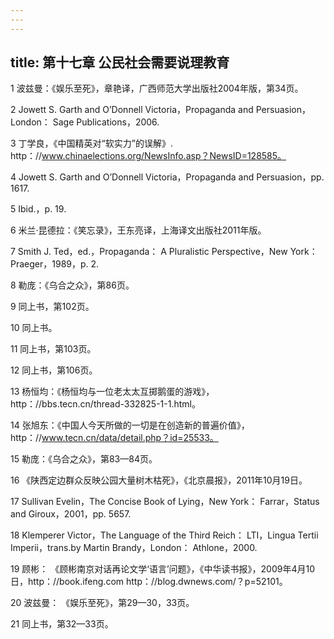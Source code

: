 ```yaml
---
---
---
```

title: 第十七章 公民社会需要说理教育
---




1 波兹曼：《娱乐至死》，章艳译，广西师范大学出版社2004年版，第34页。

2 Jowett S. Garth and O’Donnell Victoria，Propaganda and Persuasion，London： Sage Publications，2006.

3 丁学良，《中国精英对“软实力”的误解》. http：//www.chinaelections.org/NewsInfo.asp？NewsID=128585。

4 Jowett S. Garth and O’Donnell Victoria，Propaganda and Persuasion，pp. 1617.

5 Ibid.，p. 19.

6 米兰·昆德拉：《笑忘录》，王东亮译，上海译文出版社2011年版。

7 Smith J. Ted，ed.，Propaganda： A Pluralistic Perspective，New York： Praeger，1989，p. 2.

8 勒庞：《乌合之众》，第86页。

9 同上书，第102页。

10 同上书。

11 同上书，第103页。

12 同上书，第106页。

13 杨恒均：《杨恒均与一位老太太互掷鹅蛋的游戏》，http：//bbs.tecn.cn/thread-332825-1-1.html。

14 张旭东：《中国人今天所做的一切是在创造新的普遍价值》，http：//www.tecn.cn/data/detail.php？id=25533。

15 勒庞：《乌合之众》，第83—84页。

16 《陕西定边群众反映公园大量树木枯死》，《北京晨报》，2011年10月19日。

17 Sullivan Evelin，The Concise Book of Lying，New York： Farrar，Status and Giroux，2001，pp. 5657.

18 Klemperer Victor，The Language of the Third Reich： LTI，Lingua Tertii Imperii，trans.by Martin Brandy，London： Athlone，2000.

19 顾彬： 《顾彬南京对话再论文学‘语言’问题》，《中华读书报》，2009年4月10日，http：//book.ifeng.com http：//blog.dwnews.com/？p=52101。

20 波兹曼： 《娱乐至死》，第29—30，33页。

21 同上书，第32—33页。